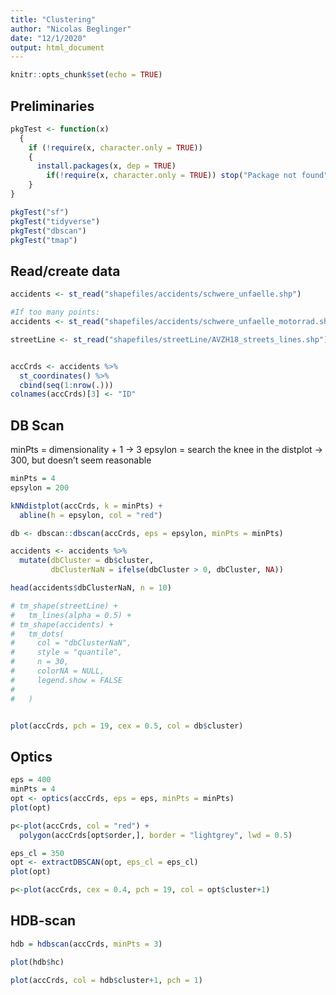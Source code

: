 ```yaml
---
title: "Clustering"
author: "Nicolas Beglinger"
date: "12/1/2020"
output: html_document
---
```


```r
knitr::opts_chunk$set(echo = TRUE)
```

## Preliminaries
```r
pkgTest <- function(x) 
  {
    if (!require(x, character.only = TRUE))
    {
      install.packages(x, dep = TRUE)
        if(!require(x, character.only = TRUE)) stop("Package not found")
    }
}

pkgTest("sf")
pkgTest("tidyverse")
pkgTest("dbscan")
pkgTest("tmap")

```

## Read/create data
```r
accidents <- st_read("shapefiles/accidents/schwere_unfaelle.shp")

#If too many points:
accidents <- st_read("shapefiles/accidents/schwere_unfaelle_motorrad.shp")

streetLine <- st_read("shapefiles/streetLine/AVZH18_streets_lines.shp")


accCrds <- accidents %>%
  st_coordinates() %>%
  cbind(seq(1:nrow(.)))
colnames(accCrds)[3] <- "ID"


```



## DB Scan
minPts = dimensionality + 1 -> 3
epsylon = search the knee in the distplot -> 300, but doesn't seem reasonable
```r
minPts = 4
epsylon = 200

kNNdistplot(accCrds, k = minPts) +
  abline(h = epsylon, col = "red")

db <- dbscan::dbscan(accCrds, eps = epsylon, minPts = minPts)

accidents <- accidents %>%
  mutate(dbCluster = db$cluster,
         dbClusterNaN = ifelse(dbCluster > 0, dbCluster, NA))

head(accidents$dbClusterNaN, n = 10)

# tm_shape(streetLine) +
#   tm_lines(alpha = 0.5) +
# tm_shape(accidents) +
#   tm_dots(
#     col = "dbClusterNaN",
#     style = "quantile",
#     n = 30,
#     colorNA = NULL,
#     legend.show = FALSE
#     
#   )


plot(accCrds, pch = 19, cex = 0.5, col = db$cluster)
```

## Optics
```r
eps = 400
minPts = 4
opt <- optics(accCrds, eps = eps, minPts = minPts)
plot(opt)

p<-plot(accCrds, col = "red") +
  polygon(accCrds[opt$order,], border = "lightgrey", lwd = 0.5)

eps_cl = 350
opt <- extractDBSCAN(opt, eps_cl = eps_cl)
plot(opt)

p<-plot(accCrds, cex = 0.4, pch = 19, col = opt$cluster+1)
```

## HDB-scan
```r
hdb = hdbscan(accCrds, minPts = 3)

plot(hdb$hc)

plot(accCrds, col = hdb$cluster+1, pch = 1)
```

